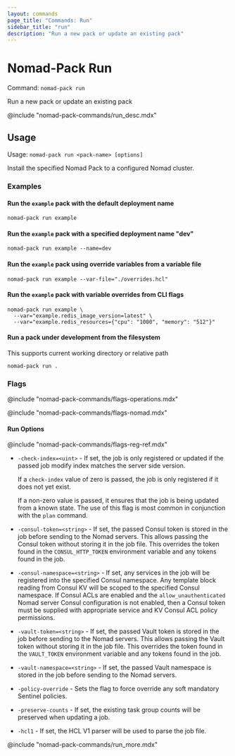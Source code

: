 ```yaml
---
layout: commands
page_title: "Commands: Run"
sidebar_title: "run"
description: "Run a new pack or update an existing pack"
---
```


# Nomad-Pack Run

Command: `nomad-pack run`

Run a new pack or update an existing pack

@include "nomad-pack-commands/run_desc.mdx"

## Usage

Usage: `nomad-pack run <pack-name> [options]`

Install the specified Nomad Pack to a configured Nomad cluster.

### Examples

#### Run the `example` pack with the default deployment name

```shell-session
nomad-pack run example
```

#### Run the `example` pack with a specified deployment name "dev"

```shell-session
nomad-pack run example --name=dev
```

#### Run the `example` pack using override variables from a variable file

```shell-session
nomad-pack run example --var-file="./overrides.hcl"
```

#### Run the `example` pack with variable overrides from CLI flags

```shell-session
nomad-pack run example \
  --var="example.redis_image_version=latest" \
  --var="example.redis_resources={"cpu": "1000", "memory": "512"}"
```

#### Run a pack under development from the filesystem

This supports current working directory or relative path

```shell-session
nomad-pack run .
```

### Flags

@include "nomad-pack-commands/flags-operations.mdx"

@include "nomad-pack-commands/flags-nomad.mdx"

#### Run Options

@include "nomad-pack-commands/flags-reg-ref.mdx"

- `-check-index=<uint>` - If set, the job is only registered or updated if the
  passed job modify index matches the server side version.

  If a `check-index` value of zero is passed, the job is only registered if it
  does not yet exist.

  If a non-zero value is passed, it ensures that the job is being updated from a
  known state. The use of this flag is most common in conjunction with the
  `plan` command.

- `-consul-token=<string>` - If set, the passed Consul token is stored in the
  job before sending to the Nomad servers. This allows passing the Consul
  token without storing it in the job file. This overrides the token found in
  the `CONSUL_HTTP_TOKEN` environment variable and any tokens found in the
  job.

- `-consul-namespace=<string>` - If set, any services in the job will be
  registered into the specified Consul namespace. Any template block reading
  from Consul KV will be scoped to the specified Consul namespace. If Consul
  ACLs are enabled and the `allow_unauthenticated` Nomad server Consul
  configuration is not enabled, then a Consul token must be supplied with
  appropriate service and KV Consul ACL policy permissions.

- `-vault-token=<string>` - If set, the passed Vault token is stored in the job
  before sending to the Nomad servers. This allows passing the Vault token
  without storing it in the job file. This overrides the token found in the
  `VAULT_TOKEN` environment variable and any tokens found in the job.

- `-vault-namespace=<string>` - If set, the passed Vault namespace is stored in
  the job before sending to the Nomad servers.

- `-policy-override` - Sets the flag to force override any soft mandatory
  Sentinel policies.

- `-preserve-counts` - If set, the existing task group counts will be preserved
  when updating a job.

- `-hcl1` - If set, the HCL V1 parser will be used to parse the job file.

@include "nomad-pack-commands/run_more.mdx"
